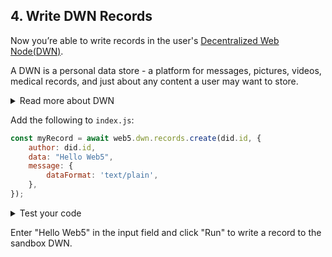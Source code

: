 ## 4. Write DWN Records

Now you’re able to write records in the user's [Decentralized Web Node(DWN)](/docs/web5/learn/decentralized-web-nodes). 

A DWN is a personal data store - a platform for messages, pictures, videos, medical records, and just about any content a user may want to store.

<details>
  <summary>Read more about DWN</summary>
  <p>
Your app should not store users' data in your centralized database. Instead, their data should be stored in their DWN. This is how the user retains ownership over their content. Through permissions, users can decide which apps can read, write, and delete content from their DWN.

The DWN exists in local storage under the name `dwn-info`. The DWN persists across browser sessions and can be synched across a user's devices. 

A user can host their DWN in mulitple locations. The Web5 SDK is both browser and Node.js compliant, meaning you can use the same APIs on both client side and serverside. 
</p>
</details>


Add the following to `index.js`:
```js
const myRecord = await web5.dwn.records.create(did.id, {
    author: did.id,
    data: "Hello Web5",
    message: {
        dataFormat: 'text/plain',
    },
});
```


<details>
  <summary>Test your code</summary>
  <p>
  Let's see what was just written to the DWN.

  In <code>index.js</code>, add the following line and save your file:
  ```js
  console.log('write result', myRecord);
  ```

  Then from the terminal, run:
  ```bash
  node src/index.js
  ```

  You'll see the record that was written to the user's DWN. It will resemble:
  ```js
  write result {
  status: { code: 202, detail: 'Accepted' },
  entries: undefined,
  data: undefined,
  message: {
    recordId: 'bafyreicc65viceyqtl7sjdxbbxpuvs2nlagerzcblje2lvfhzqbmg4pqhm',
    descriptor: {
      interface: 'Records',
      method: 'Write',
      dataCid: 'bafkreibr4hojx6b7ukyqkmlw3em4f3ssnlcgwe33wt4uijofkswxpqysje',
      dataSize: 10,
      dateCreated: '2023-04-25T18:52:45.550765Z',
      dateModified: '2023-04-25T18:52:45.550765Z',
      dataFormat: 'text/plain'
    }
  },
  record: _Record {}
}
```
  </p>
</details>

Enter "Hello Web5" in the input field and click "Run" to write a record to the sandbox DWN.
